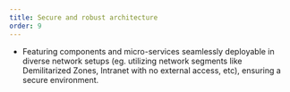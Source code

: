 ```yaml
---
title: Secure and robust architecture
order: 9
---
```

- Featuring components and micro-services seamlessly deployable in diverse network setups (eg. utilizing network segments like Demilitarized Zones, Intranet with no external access, etc), ensuring a secure environment.